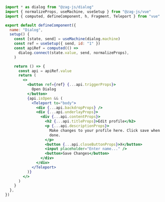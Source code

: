 ```jsx
import * as dialog from "@zag-js/dialog"
import { normalizeProps, useMachine, useSetup } from "@zag-js/vue"
import { computed, defineComponent, h, Fragment, Teleport } from "vue"

export default defineComponent({
  name: "Dialog",
  setup() {
    const [state, send] = useMachine(dialog.machine)
    const ref = useSetup({ send, id: "1" })
    const apiRef = computed(() =>
      dialog.connect(state.value, send, normalizeProps),
    )

    return () => {
      const api = apiRef.value
      return (
        <>
          <button ref={ref} {...api.triggerProps}>
            Open Dialog
          </button>
          {api.isOpen && (
            <Teleport to="body">
              <div {...api.backdropProps} />
              <div {...api.underlayProps}>
                <div {...api.contentProps}>
                  <h2 {...api.titleProps}>Edit profile</h2>
                  <p {...api.descriptionProps}>
                    Make changes to your profile here. Click save when you are
                    done.
                  </p>
                  <button {...api.closeButtonProps}>X</button>
                  <input placeholder="Enter name..." />
                  <button>Save Changes</button>
                </div>
              </div>
            </Teleport>
          )}
        </>
      )
    }
  },
})
```
